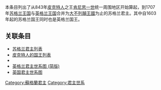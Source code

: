 本条目列出了从843年[[皮克特人|皮克特人]]之王[[肯尼思一世|肯尼思一世]]统一周围地区开始算起，到1707年[[苏格兰王国|苏格兰王国]]与[[英格兰王国|英格兰王国]]合并为[[大不列顛王國|大不列顛王國]]为止的苏格兰君主。其中自1603年起的苏格兰国王同时也是英格兰国王。
{{chart/start| style=font-size:12px;white-space: nowrap;}}
{{chart| |ALP| |MOR| |DUN| |SVE|ALP=[[亚尔宾王朝|亚尔宾王朝]]<br>君主|MOR={{link-en|莫瑞王朝|House of Moray}}<br>君主|DUN=[[鄧凱爾德王朝|鄧凱爾德王朝]]<br>君主|SVE=[[斯维尔王朝|斯维尔王朝]]<br>君主|boxstyle_ALP= background-color: #afa; | boxstyle_MOR= background-color: #ffa; | boxstyle_DUN= background-color: #faa; | boxstyle_SVE= background-color: #fca;}}
{{chart| |}}
{{chart| |BAL| |BRU| |STE|BAL=[[巴里奥王朝|巴里奥王朝]]<br>君主|BRU=[[布鲁斯王朝|布鲁斯王朝]]<br>君主|STE=[[斯图亚特王朝|斯图亚特王朝]]<br>君主| boxstyle_BAL= background-color: #acf; | boxstyle_BRU= background-color: #faf; | boxstyle_STE= background-color: #aff;}}
{{chart| |}}
{{chart| |MAL| |FEM|MAL=男性|FEM=女性|boxstyle_FEM= border-radius:18px;}}
{{chart| |}}
{{chart| | | | | | | | | | Alp | Alp='''{{link-en|亚尔宾|Alpín mac Echdach}}'''}}
{{chart| | | | | | |,|-|-|-|^|-|-|-|.|}}
{{chart| | | | | | Kn1 | | | | | | Dn1 | Kn1=“征服者”<br />'''[[肯尼思一世|肯尼思一世]]'''<br />'''843-858'''<br />810-858|Dn1='''[[多姆纳尔一世_(苏格兰)|唐纳德一世]]'''<br />'''858-862'''<br />812-862|boxstyle_ Kn1 = background-color: #afa;|boxstyle_ Dn1 = background-color: #afa;}}
{{chart| | |,|-|-|-|+|-|-|-|.| | | |Q|}}
{{chart| | Unk | | Cs1 | | Aed | | Grc | Unk = '''?''' |Cs1=“丰足者”<br />'''[[康斯坦丁一世_(苏格兰)|君士坦丁一世]]'''<br />'''862-877'''<br />?-877|Aed=“翼足者”<br />'''[[艾德_(皮克特人之王)|艾德]]'''<br />'''877-878'''<br />?-878|Grc=“运气之子”<br />'''[[吉里克王|吉里克]]'''<br />'''878-889'''<br />约832-889|boxstyle_ Unk = border-radius:18px;|boxstyle_ Cs1 = background-color: #afa;|boxstyle_ Aed = background-color: #afa;|boxstyle_ Grc = background-color: #afa;}}
{{chart| | |!| | | |!| | | |!|}}
{{chart| | Eoc | | Dn2 | | Cs2 | Eoc='''[[奥凯德_(鲁恩之子)|奥凯德]]'''<br />'''878-889'''<br />?-889(?)|Dn2=“疯子”<br />'''[[多姆纳尔二世_(苏格兰)|唐纳德二世]]'''<br />'''889-900'''<br />?-900|Cs2=“中年人”<br />'''[[康斯坦丁二世_(苏格兰)|君士坦丁二世]]'''<br />'''900-943'''<br />874-943|boxstyle_ Eoc = background-color: #dfd;|boxstyle_ Dn2 = background-color: #afa;|boxstyle_ Cs2 = background-color: #afa;}}
{{chart| | | | | | |!| | | |!|}}
{{chart| | | | | | Ml1 | | Idl | Ml1=“危险信号”<br />'''[[马尔科姆一世_(苏格兰)|马尔科姆一世]]'''<br />'''943-954'''<br />约900-954|Idl=“挑衅者”<br />'''[[英多尔夫王|英多尔夫]]'''<br />'''954-962'''<br />?-962|boxstyle_ Ml1 = background-color: #afa;|boxstyle_ Idl = background-color: #afa;}}
{{chart| | |,|-|-|-|(| | | |)|-|-|-|.|}}
{{chart| | Dub | | Kn2 | | Cln | | Alb | Dub=“慷慨者”<br />'''[[杜夫_(马尔科姆之子)|杜布]]'''<br />'''962-967'''<br />?-967|Kn2=“杀害兄弟者”<br />'''[[肯尼思二世|肯尼思二世]]'''<br />'''971-995'''<br />早于954-995|Cln=“白发”<br />'''[[科林王|科林]]'''<br />'''967-971'''<br />?-971|Alb='''[[安拿比王|安拿比]]'''<br />'''973-977'''<br />?-977|boxstyle_ Dub = background-color: #afa;|boxstyle_ Kn2 = background-color: #afa;|boxstyle_ Cln = background-color: #afa;|boxstyle_ Alb = background-color: #afa;}}
{{chart| | |!| | | |!| | | |!|}}
{{chart| | Kn3 | | Ml2 | | Cs3 | Kn3=“棕发”<br />'''[[肯尼思三世|肯尼思三世]]'''<br />'''997-1005'''<br />早于967-1005|Ml2=“破坏者”<br />'''[[马尔科姆二世_(苏格兰)|马尔科姆二世]]'''<br />'''1005-1034'''<br />约980-1034|Cs3=“秃头君士坦丁”<br />'''[[康斯坦丁三世_(蘇格蘭)|君士坦丁三世]]'''<br />'''995-997'''<br />早于971-997|boxstyle_ Kn3 = background-color: #afa;|boxstyle_ Ml2 = background-color: #afa;|boxstyle_ Cs3 = background-color: #afa;}}
{{chart| | |!| | | |)|-|-|-|.|}}
{{chart| | Bot | | Dnd | | Btc |Bot='''{{link-en|博特 (苏格兰)|Boite mac Cináeda|博特王子}}'''<br />?-1058|Dnd='''多纳达公主'''|Btc='''[[貝索克|貝索克公主]]'''|boxstyle_ Dnd = border-radius:18px;|boxstyle_ Btc = border-radius:18px;}}
{{chart| | |!| | | |!| | | |!|}}
{{chart| | Grc |~| Mcb | | Dc1 | Grc=苏格兰王后<br />'''{{link-en|苏格兰的格鲁赫|Gruoch of Scotland}}'''<br />活跃于1020–1054|Mcb=“红发王”<br />'''[[麦克白_(苏格兰国王)|麦克白]]'''<br />'''1040-1057'''<br />1005-1057|Dc1=“药罐儿”<br />'''[[邓肯一世_(苏格兰)|邓肯一世]]'''<br />'''1034-1040'''<br />约1001-1040|boxstyle_ Grc = border-radius:18px;|boxstyle_ Mcb = background-color: #ffa;|boxstyle_ Dc1 = background-color: #faa;}}
{{chart| | |!| | | |,|-|-|-|(}}
{{chart| | Llc | | Ml3 | | Dn3 | Llc=“不幸者”<br />“蠢货”<br />'''[[卢拉赫|卢拉赫]]'''<br />'''1057-1058'''<br />早于1033-1058|Ml3=“伟大领袖”<br />'''[[马尔科姆三世|马尔科姆三世]]'''<br />'''1058-1093'''<br />约1031-1093|Dn3=“公正者”<br />'''[[多姆纳尔三世_(苏格兰)|唐纳德三世]]'''<br />'''1093-1094, 1094-1097'''<br />约1039-1097|boxstyle_ Llc = background-color: #ffa;|boxstyle_ Ml3 = background-color: #faa;|boxstyle_ Dn3 = background-color: #faa;}}
{{chart| | |,|-|-|-|+|-|-|-|v|-|-|-|.|}}
{{chart| | Dc2 | | Edg | | Al1 | | Dv1 | Dc2='''[[邓肯二世_(苏格兰)|邓肯二世]]'''<br />'''1094'''<br />约1060-1094|Edg=“勇士”<br />'''[[埃德加_(苏格兰国王)|埃德加]]'''<br />'''1097-1107'''<br />约1074-1107|Al1=“猛烈的”<br />'''[[亚历山大一世_(苏格兰)|亚历山大一世]]'''<br />'''1107-1124'''<br />约1078-1124|Dv1=“圣徒”<br />'''[[大卫一世_(苏格兰)|大卫一世]]'''<br />'''1124-1153'''<br />1084-1153|boxstyle_ Dc2 = background-color: #faa;|boxstyle_ Edg = background-color: #faa;|boxstyle_ Al1 = background-color: #faa;|boxstyle_ Dv1 = background-color: #faa;}}
{{chart| | | | | | | | | | | | | | |!|}}
{{chart| | | | | | | | | | | | | | Erc | Erc=第三代{{link-en|亨廷顿伯爵|Earl of Huntingdon}}<br />'''[[苏格兰的亨利|亨利王子]]'''<br />1114-1152}}
{{chart| | |,|-|-|-|v|-|-|-|-|-|-|-|(|}}
{{chart| | Ml4 | | Wl1 | | | | | | Dav | Ml4=“处女”<br />“大首领”<br />'''[[马尔科姆四世|马尔科姆四世]]'''<br />'''1153-1165'''<br />1141-1165|Wl1=“狮子”<br />“莽夫”<br />'''[[威廉一世_(苏格兰)|威廉一世]]'''<br />'''1165-1214'''<br />约1143-1214|Dav=第八代亨廷顿伯爵<br />'''[[大衛_(亨廷登伯爵)|大卫王子]]'''<br />约1144-1219|boxstyle_ Ml4 = background-color: #faa;|boxstyle_ Wl1 = background-color: #faa;}}
{{chart| | | | | | |!| | | |,|-|-|-|(|}}
{{chart| | | | | | Al2 | | Mgr | | Isb | Al2='''[[亚历山大二世_(苏格兰)|亚历山大二世]]'''<br />'''1214-1249'''<br />1198-1249|Mgr={{link-en|加洛韦勋爵|Lord of Galloway}}夫人<br />'''[[亨廷登的瑪格麗特_(加洛威勳爵夫人)|亨廷顿的玛格丽特]]'''|Isb=第四代{{link-en|安南达尔领主|Lord of Annandale}}夫人<br />'''[[亨廷登的伊澤貝爾|亨廷登的伊澤貝爾]]'''<br />1199-1251|boxstyle_ Al2 = background-color: #faa;|boxstyle_ Mgr = border-radius:18px;|boxstyle_ Isb = border-radius:18px;}}
{{chart| | | | | | |!| | | |!| | | |!|}}
{{chart| | | | | | Al3 | | Dvg | | Ro5 | Al3='''[[亚历山大三世_(苏格兰)|亚历山大三世]]'''<br />'''1249-1286'''<br />1241-1286|Dvg=第五代巴里尔男爵夫人<br />'''{{link-en|加洛韦的德沃尔吉拉|Dervorguilla of Galloway}}'''<br />约1210-1290|Ro5=第五代安南达尔领主<br />'''[[羅伯特·布魯斯_(第五代安南達爾領主)|罗伯特五世]]'''<br />约1210-1295|boxstyle_ Al3 = background-color: #faa;|boxstyle_ Dvg = border-radius:18px;}}
{{chart| | | | | | |!| | | |!| | | |!|}}
{{chart| | | | | | Mgs | | Joh | | Ro6 | Mgs=挪威王后<br />'''[[蘇格蘭的瑪格麗特_(1261-1283)|苏格兰的玛格丽特]]'''|Joh=“空外套”<br />'''[[约翰·巴里奥|约翰·巴里奥]]'''<br />'''1292-1296'''<br />约1249-1314|Ro6=第六代安南达尔领主<br />'''[[第六代安南達爾領主羅伯特·布魯斯|罗伯特六世]]'''<br />1243-1304|boxstyle_ Mgs = border-radius:18px;| boxstyle_ Joh = background-color: #acf;}}
{{chart| | | | | | |!| | | | | | | |!|}}
{{chart| | | | | | Mgn | | | | | | Rb1 | Mgn=“挪威的女孩”<br />'''[[玛格丽特女王_(苏格兰)|玛格丽特]]'''<br />'''1286-1290'''<br />1283-1290|Rb1='''[[罗伯特一世_(苏格兰)|罗伯特一世]]'''<br />'''1306-1329'''<br />1274-1329| boxstyle_ Mgn = background-color: #fca; border-radius:18px;| boxstyle_ Rb1 = background-color: #faf;}}
{{chart| | | | | | | | | | |,|-|-|-|(}}
{{chart| | | | | | | | | | Mjr | | Dv2 | Mjr=第六代[[苏格兰王室总管|苏格兰王室总管]]夫人<br />'''[[瑪喬里·布魯斯|瑪喬里·布魯斯]]'''<br />1296-1316|Dv2='''[[大卫二世_(苏格兰)|大卫二世]]'''<br />'''1329-1371'''<br />1324-1371| boxstyle_ Mjr = border-radius:18px; | boxstyle_ Dv2 = background-color: #faf;}}
{{chart| | | | | | | | | | |!|}}
{{chart| | | | | | | | | | Rb2 | Rb2=“管家”<br />'''[[罗伯特二世_(苏格兰)|罗伯特二世]]'''<br />'''1371-1390'''<br />1316-1390| boxstyle_ Rb2 = background-color: #aff;}}
{{chart| | | | | | | | | | |!|}}
{{chart| | | | | | | | | | Rb3 | Rb3=“瘸腿王”<br />'''[[罗伯特三世_(苏格兰)|罗伯特三世]]'''<br />'''1390-1406'''<br />1337-1406| boxstyle_ Rb3 = background-color: #aff;}}
{{chart| | | | | | | | | | |!|}}
{{chart| | | | | | | | | | Jm1 | Jm1='''[[詹姆斯一世_(苏格兰)|詹姆斯一世]]'''<br />'''1406-1437'''<br />1394-1437| boxstyle_ Jm1 = background-color: #aff;}}
{{chart| | | | | | | | | | |!|}}
{{chart| | | | | | | | | | Jm2 | Jm2=“红脸詹公”<br />'''[[詹姆斯二世_(苏格兰)|詹姆斯二世]]'''<br />'''1437-1460'''<br />1430-1460| boxstyle_ Jm2 = background-color: #aff;}}
{{chart| | | | | | | | | | |!|}}
{{chart| | | | | | | | | | Jm3 | Jm3='''[[詹姆斯三世_(苏格兰)|詹姆斯三世]]'''<br />'''1460-1488'''<br />1451-1488| boxstyle_ Jm3 = background-color: #aff;}}
{{chart| | | | | | | | | | |!|}}
{{chart| | | | | | | | | | Jm4 | Jm4='''[[詹姆斯四世_(苏格兰)|詹姆斯四世]]'''<br />'''1488-1513'''<br />1473-1513| boxstyle_ Jm4 = background-color: #aff;}}
{{chart| | | | | | | | | | |!|}}
{{chart| | | | | | | | | | Jm5 | Jm5='''[[詹姆斯五世_(苏格兰)|詹姆斯五世]]'''<br />'''1513-1542'''<br />1512-1542| boxstyle_ Jm5 = background-color: #aff;}}
{{chart| | | | | | | | | | |!|}}
{{chart| | | | | | | | | | Mr1 | Mr1='''[[玛丽一世_(苏格兰)|玛丽一世]]'''<br />'''1542-1567'''<br />1542-1587| boxstyle_ Mr1 = background-color: #aff; border-radius:18px;}}
{{chart| | | | | | | | | | |!|}}
{{chart| | | | | | | | | | Jm6 | Jm6='''[[詹姆士六世及一世|詹姆斯六世]]'''<br />'''1567-1625'''<br />1566-1625| boxstyle_ Jm6 = background-color: #aff;}}
{{chart| | | | | | | | | | |!|}}
{{chart| | | | | | | | | | Cl1 | Cl1='''[[查理一世_(英格蘭)|查理一世]]'''<br />'''1625-1649'''<br />1600-1649| boxstyle_ Cl1 = background-color: #aff;}}
{{chart| | |,|-|-|-|v|-|-|-|(|}}
{{chart| | Cl2 | | Mar | | Jm7 |Cl2=“欢乐王”<br />'''[[查理二世_(英格兰)|查理二世]]'''<br />'''1660(1649)-1685'''<br />1630-1685| Mar=奥兰治王妃<br />'''{{link-en|苏格兰的玛丽|Mary, Princess Royal and Princess of Orange}}'''<br />1631-1660|Jm7='''[[詹姆斯二世_(英格蘭)|詹姆斯七世]]'''<br />'''1685-1688'''<br />1633-1701| boxstyle_ Cl2 = background-color: #aff;| boxstyle_ Mar = border-radius:18px;| boxstyle_ Jm7 = background-color: #aff;}}
{{chart| | | | | | |!| | | |)|-|-|-|.|}}
{{chart| | | | | | Wl2 |~| Mr2 | | Ann |Wl2='''[[奥兰治亲王威廉三世|威廉二世]]'''<br />'''1689-1702'''<br />1650-1702| Mr2='''[[玛丽二世_(英格兰)|玛丽二世]]'''<br />'''1689-1694'''<br />1662-1694|Ann='''[[安妮_(英国女王)|安妮]]'''<br />'''1702-1707(1714)'''<br />1665-1714| boxstyle_ Wl2 = background-color: #aff;| boxstyle_ Mr2 = background-color: #aff; border-radius:18px;| boxstyle_ Ann = background-color: #aff; border-radius:18px;}}
{{chart| | | | | | | | | | | | | | |!|}}
{{chart| | | | | | | | | | | | | | BRT | BRT={{tsl|en|Family tree of the British royal family|大不列颠君主世系图}}}}
{{chart/end}}

==关联条目==
* [[苏格兰君主列表|苏格兰君主列表]]
* [[皮克特人的国王列表|皮克特人的国王列表]]
* {{tsl|en|Family tree of the British royal family|大不列颠君主世系图}}
* [[英格兰君主世系图_(简版)|英格兰君主世系图 (简版)]]
* [[英国君主世系图|英国君主世系图]]

[[Category:蘇格蘭君主|Category:蘇格蘭君主]]
[[Category:君主世系|Category:君主世系]]
